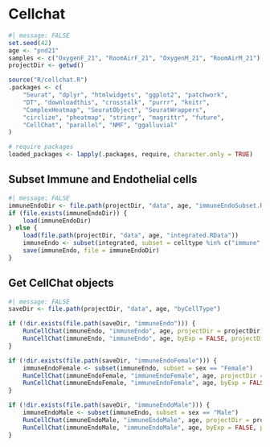 # Cellchat

```r
#| message: FALSE
set.seed(42)
age <- "pnd21"
samples <- c("OxygenF_21", "RoomAirF_21", "OxygenM_21", "RoomAirM_21")
projectDir <- getwd()

source("R/cellchat.R")
.packages <- c(
    "Seurat", "dplyr", "htmlwidgets", "ggplot2", "patchwork",
    "DT", "downloadthis", "crosstalk", "purrr", "knitr",
    "ComplexHeatmap", "SeuratObject", "SeuratWrappers",
    "circlize", "pheatmap", "stringr", "magrittr", "future",
    "CellChat", "parallel", "NMF", "ggalluvial"
)

# require packages
loaded_packages <- lapply(.packages, require, character.only = TRUE)
```

## Subset Immune and Endothelial cells
```r
#| message: FALSE
immuneEndoDir <- file.path(projectDir, "data", age, "immuneEndoSubset.RData")
if (file.exists(immuneEndoDir)) {
    load(immuneEndoDir)
} else {
    load(file.path(projectDir, "data", age, "integrated.RData"))
    immuneEndo <- subset(integrated, subset = celltype %in% c("immune", "endothelial"))
    save(immuneEndo, file = immuneEndoDir)
}
```

## Get CellChat objects
```r
#| message: FALSE
saveDir <- file.path(projectDir, "data", age, "byCellType")

if (!dir.exists(file.path(saveDir, "immuneEndo"))) {
    RunCellChat(immuneEndo, "immuneEndo", age, projectDir = projectDir)
    RunCellChat(immuneEndo, "immuneEndo", age, byExp = FALSE, projectDir = projectDir)
}

if (!dir.exists(file.path(saveDir, "immuneEndoFemale"))) {
    immuneEndoFemale <- subset(immuneEndo, subset = sex == "Female")
    RunCellChat(immuneEndoFemale, "immuneEndoFemale", age, projectDir = projectDir)
    RunCellChat(immuneEndoFemale, "immuneEndoFemale", age, byExp = FALSE, projectDir = projectDir)
}

if (!dir.exists(file.path(saveDir, "immuneEndoMale"))) {
    immuneEndoMale <- subset(immuneEndo, subset = sex == "Male")
    RunCellChat(immuneEndoMale, "immuneEndoMale", age, projectDir = projectDir)
    RunCellChat(immuneEndoMale, "immuneEndoMale", age, byExp = FALSE, projectDir = projectDir)
}
```
